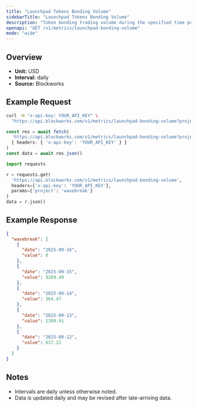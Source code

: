 ```yaml
---
title: "Launchpad Tokens Bonding Volume"
sidebarTitle: "Launchpad Tokens Bonding Volume"
description: "Token bonding trading volume during the specified time period for given launchpad."
openapi: "GET /v1/metrics/launchpad-bonding-volume"
mode: "wide"
---
```


## Overview

- **Unit:** USD
- **Interval:** daily
- **Source:** Blockworks

## Example Request

<CodeGroup>

```bash cURL
curl -H "x-api-key: YOUR_API_KEY" \
  "https://api.blockworks.com/v1/metrics/launchpad-bonding-volume?project=wavebreak"
```

```typescript TypeScript
const res = await fetch(
  'https://api.blockworks.com/v1/metrics/launchpad-bonding-volume?project=wavebreak',
  { headers: { 'x-api-key': 'YOUR_API_KEY' } }
)
const data = await res.json()
```

```python Python
import requests

r = requests.get(
  'https://api.blockworks.com/v1/metrics/launchpad-bonding-volume',
  headers={'x-api-key': 'YOUR_API_KEY'},
  params={'project': 'wavebreak'}
)
data = r.json()
```

</CodeGroup>

## Example Response

```json
{
  "wavebreak": [
    {
      "date": "2025-09-16",
      "value": 0
    },
    {
      "date": "2025-09-15",
      "value": 9269.49
    },
    {
      "date": "2025-09-14",
      "value": 364.47
    },
    {
      "date": "2025-09-13",
      "value": 1309.91
    },
    {
      "date": "2025-09-12",
      "value": 637.22
    }
  ]
}
```

## Notes
- Intervals are daily unless otherwise noted.
- Data is updated daily and may be revised after late-arriving data.